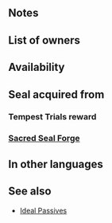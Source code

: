 {{Passive
|name=Atk/Spd Ideal
|type=A
|exclusive=0
|canUseMove={{MoveList|Infantry,Armored}}
|canUseWeapon={{WeaponList|All}}
|timingID=1
|abilityID=272
|randomTimestamp=2021-05-06T07:00:00Z
|properties=random_owner
|1name=Atk/Spd Ideal 1
|alt1name=Atk Spd Ideal 1
|1tagid=SID_攻撃速さの万全1
|1effect=At start of combat, if unit's HP = 100% or if【Bonus】is active on unit, grants Atk/Spd+3 to unit during combat.<br><br>【Bonus】<br>All effects that last "for 1 turn" or "that turn only." Includes bonuses granted by a skill like Rally or Hone and positive status effects (extra movement or effects like Dominance).
|1required=-
|1cost=60
|1promotionRarity=4
|1promotionTier=1
|intID1=2508
|sort1=22000
|value1=2
|randomMinLv1=21
|randomMaxLv1=30
|2name=Atk/Spd Ideal 2
|alt2name=Atk Spd Ideal 2
|2tagid=SID_攻撃速さの万全2
|2effect=At start of combat, if unit's HP = 100% or if【Bonus】is active on unit, grants Atk/Spd+4 to unit during combat.<br><br>【Bonus】<br>All effects that last "for 1 turn" or "that turn only." Includes bonuses granted by a skill like Rally or Hone and positive status effects (extra movement or effects like Dominance).
|2required=Atk/Spd Ideal 1
|2cost=120
|2promotionRarity=5
|2promotionTier=1
|intID2=2509
|sort2=22001
|value2=4
|randomMinLv2=26
|randomMaxLv2=35
|3name=Atk/Spd Ideal 3
|alt3name=Atk Spd Ideal 3
|3tagid=SID_攻撃速さの万全3
|3effect=At start of combat, if unit's HP = 100% or if【Bonus】is active on unit, grants Atk/Spd+5 to unit during combat.<br><br>【Bonus】<br>All effects that last "for 1 turn" or "that turn only." Includes bonuses granted by a skill like Rally or Hone and positive status effects (extra movement or effects like Dominance).
|3required=Atk/Spd Ideal 2
|3cost=240
|3next=-
|intID3=2510
|sort3=22002
|value3=6
|randomMinLv3=31
|4name=Atk/Spd Ideal 4
|alt4name=Atk Spd Ideal 4
|4tagid=SID_攻撃速さの万全4
|4effect=At start of combat, if unit's HP = 100% or if【Bonus】is active on unit, grants Atk/Spd+7 to unit during combat. At start of combat, if unit's HP = 100% and【Bonus】is active on unit, grants an additional Atk/Spd+2 to unit during combat.<br><br>【Bonus】<br>All effects that last "for 1 turn" or "that turn only." Includes bonuses granted by a skill like Rally or Hone and positive status effects (extra movement or effects like Dominance).
|4required=Atk/Spd Ideal 3
|4cost=300
|intID4=2511
|sort4=22003
|value4=8
|randomMinLv4=36
}}
==Notes==
{{Temporary buffs}}
{{EffectfromBonus}}

==List of owners==
{{Skill Hero List}}
{{NoInheritHeroes}}

==Availability==
{{PassiveFocusList}}
{{PassiveDistributionList}}
{{PassiveCombatManualList}}
==Seal acquired from==
===Tempest Trials reward===
{{Tempest Trials seal reward}}
===[[Sacred Seal Forge]]===
{{SealCosts
|seals=Atk/Spd Ideal 1;Atk/Spd Ideal 2;Atk/Spd Ideal 3
|badgeColor=Azure
|costs1=20;100;20
|costs2=60;200;50
|costs3=400;1000;100
}}
==In other languages==
{{OtherLanguages
|english=Atk/Spd Ideal
|japanese=攻撃速さの万全
|german=Agr./Ges.-Ideal
|spanishEU=Ata/Vel ideal
|spanishLA=Atq./Vel. ideal
|french=Idéal Atq/Vit
|italian=Att/Vel ideali
|chineseTW=攻擊速度萬全
|portuguese=Atq./Vel. ideal
}}
==See also==
{{See also skills|cond=Description LIKE '%if unit_s HP = 100%grants Atk/Spd+%' AND Description NOT LIKE '%if unit_s HP = 100%deals 1 damage to unit and%' OR Description LIKE '%if%bonus%active on unit%grants Atk/Spd+%during combat%'|columns=3}}
* [[Skill families#Ideal|Ideal Passives]]
{{Passives Navbox|A}}
{{Seals Navbox}}